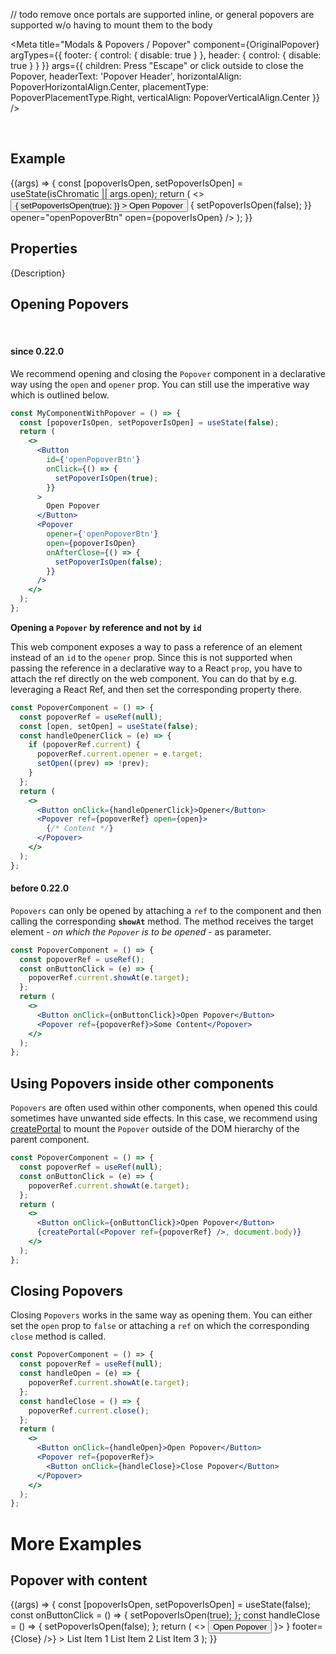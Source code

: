 // todo remove once portals are supported inline, or general popovers are supported w/o having to mount them to the body

<Meta
  title="Modals & Popovers / Popover"
  component={OriginalPopover}
  argTypes={{
    footer: { control: { disable: true } },
    header: { control: { disable: true } }
  }}
  args={{
    children: <Label>Press "Escape" or click outside to close the Popover</Label>,
    headerText: 'Popover Header',
    horizontalAlign: PopoverHorizontalAlign.Center,
    placementType: PopoverPlacementType.Right,
    verticalAlign: PopoverVerticalAlign.Center
  }}
/>

<DocsHeader since="0.9.0" />

<br />

## Example

<Canvas>
  <Story name="Default">
    {(args) => {
      const [popoverIsOpen, setPopoverIsOpen] = useState(isChromatic || args.open);
      return (
        <>
          <Button
            id={'openPopoverBtn'}
            onClick={() => {
              setPopoverIsOpen(true);
            }}
          >
            Open Popover
          </Button>
          <Popover
            {...args}
            onAfterClose={() => {
              setPopoverIsOpen(false);
            }}
            opener="openPopoverBtn"
            open={popoverIsOpen}
          />
        </>
      );
    }}
  </Story>
</Canvas>

## Properties

<ArgsTableWithNote story="Default" />

<Markdown>{Description}</Markdown>

<DomRefTable rows={PopoverDomRef} />

## Opening Popovers

<br />

#### since 0.22.0

We recommend opening and closing the `Popover` component in a declarative way using the `open` and `opener` prop.
You can still use the imperative way which is outlined below.

```jsx
const MyComponentWithPopover = () => {
  const [popoverIsOpen, setPopoverIsOpen] = useState(false);
  return (
    <>
      <Button
        id={'openPopoverBtn'}
        onClick={() => {
          setPopoverIsOpen(true);
        }}
      >
        Open Popover
      </Button>
      <Popover
        opener={'openPopoverBtn'}
        open={popoverIsOpen}
        onAfterClose={() => {
          setPopoverIsOpen(false);
        }}
      />
    </>
  );
};
```

**Opening a `Popover` by reference and not by `id`**

This web component exposes a way to pass a reference of an element instead of an `id` to the `opener` prop. Since this is not supported when passing the reference in a declarative way to a React `prop`, you have to attach the ref directly on the web component.
You can do that by e.g. leveraging a React Ref, and then set the corresponding property there.

<MessageStrip
  hideCloseButton
  children="Changing properties outside of the React rendering cycle can lead to unwanted behavior, please be extra cautious when
  using this approach!"
/>

```jsx
const PopoverComponent = () => {
  const popoverRef = useRef(null);
  const [open, setOpen] = useState(false);
  const handleOpenerClick = (e) => {
    if (popoverRef.current) {
      popoverRef.current.opener = e.target;
      setOpen((prev) => !prev);
    }
  };
  return (
    <>
      <Button onClick={handleOpenerClick}>Opener</Button>
      <Popover ref={popoverRef} open={open}>
        {/* Content */}
      </Popover>
    </>
  );
};
```

#### before 0.22.0

`Popovers` can only be opened by attaching a `ref` to the component and then calling the corresponding **`showAt`** method. The method receives the target element - _on which the `Popover` is to be opened_ - as parameter.

```jsx
const PopoverComponent = () => {
  const popoverRef = useRef();
  const onButtonClick = (e) => {
    popoverRef.current.showAt(e.target);
  };
  return (
    <>
      <Button onClick={onButtonClick}>Open Popover</Button>
      <Popover ref={popoverRef}>Some Content</Popover>
    </>
  );
};
```

## Using Popovers inside other components

`Popovers` are often used within other components, when opened this could sometimes have unwanted side effects.
In this case, we recommend using [createPortal](https://reactjs.org/docs/portals.html) to mount the `Popover` outside of the DOM hierarchy of the parent component.

```jsx
const PopoverComponent = () => {
  const popoverRef = useRef(null);
  const onButtonClick = (e) => {
    popoverRef.current.showAt(e.target);
  };
  return (
    <>
      <Button onClick={onButtonClick}>Open Popover</Button>
      {createPortal(<Popover ref={popoverRef} />, document.body)}
    </>
  );
};
```

## Closing Popovers

Closing `Popovers` works in the same way as opening them.
You can either set the `open` prop to `false` or attaching a `ref` on which the corresponding `close` method is called.

```jsx
const PopoverComponent = () => {
  const popoverRef = useRef(null);
  const handleOpen = (e) => {
    popoverRef.current.showAt(e.target);
  };
  const handleClose = () => {
    popoverRef.current.close();
  };
  return (
    <>
      <Button onClick={handleOpen}>Open Popover</Button>
      <Popover ref={popoverRef}>
        <Button onClick={handleClose}>Close Popover</Button>
      </Popover>
    </>
  );
};
```

# More Examples

## Popover with content

<Canvas>
  <Story name="with content">
    {(args) => {
      const [popoverIsOpen, setPopoverIsOpen] = useState(false);
      const onButtonClick = () => {
        setPopoverIsOpen(true);
      };
      const handleClose = () => {
        setPopoverIsOpen(false);
      };
      return (
        <>
          <Button id="openPopoverBtn2" onClick={onButtonClick}>
            Open Popover
          </Button>
          <Popover
            {...args}
            opener="openPopoverBtn2"
            open={popoverIsOpen}
            header={
              <Bar endContent={<Icon name="settings" />}>
                <Title>Popover</Title>
              </Bar>
            }
            footer={<Bar endContent={<Button onClick={handleClose}>Close</Button>} />}
          >
            <List style={{ width: '200px' }}>
              <StandardListItem additionalText="3">List Item 1</StandardListItem>
              <StandardListItem additionalText="2">List Item 2</StandardListItem>
              <StandardListItem additionalText="1">List Item 3</StandardListItem>
            </List>
          </Popover>
        </>
      );
    }}
  </Story>
</Canvas>

<Footer />
